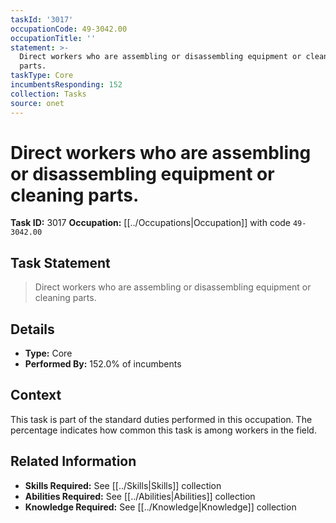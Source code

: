 ```yaml
---
taskId: '3017'
occupationCode: 49-3042.00
occupationTitle: ''
statement: >-
  Direct workers who are assembling or disassembling equipment or cleaning
  parts.
taskType: Core
incumbentsResponding: 152
collection: Tasks
source: onet
---
```

# Direct workers who are assembling or disassembling equipment or cleaning parts.

**Task ID:** 3017
**Occupation:** [[../Occupations|Occupation]] with code `49-3042.00`

## Task Statement

> Direct workers who are assembling or disassembling equipment or cleaning parts.

## Details

- **Type:** Core
- **Performed By:** 152.0% of incumbents

## Context

This task is part of the standard duties performed in this occupation. The percentage indicates how common this task is among workers in the field.

## Related Information

- **Skills Required:** See [[../Skills|Skills]] collection
- **Abilities Required:** See [[../Abilities|Abilities]] collection
- **Knowledge Required:** See [[../Knowledge|Knowledge]] collection
